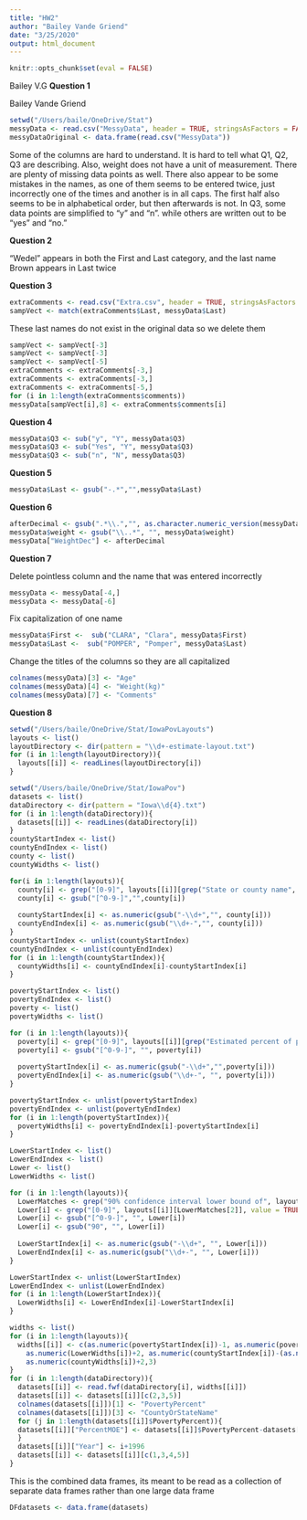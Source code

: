 ```yaml
---
title: "HW2"
author: "Bailey Vande Griend"
date: "3/25/2020"
output: html_document
---
```


```r
knitr::opts_chunk$set(eval = FALSE)
```

Bailey V.G
**Question 1**

Bailey Vande Griend

```r
setwd("/Users/baile/OneDrive/Stat")
messyData <- read.csv("MessyData", header = TRUE, stringsAsFactors = FALSE)
messyDataOriginal <- data.frame(read.csv("MessyData"))
```
Some of the columns are hard to understand. It is hard to tell what Q1, Q2, Q3
are describing. Also, weight does not have a unit of measurement. There are plenty 
of missing data points as well. There also appear to be some mistakes in the names,
as one of them seems to be entered twice, just incorrectly one of the times and
another is in all caps. The first half also seems to be in alphabetical order, but 
then afterwards is not. In Q3, some data points are simplified to "y" and "n". while
others are written out to be "yes" and "no."

**Question 2**

"Wedel" appears in both the First and Last category, and the last name Brown appears
in Last twice

**Question 3**

```r
extraComments <- read.csv("Extra.csv", header = TRUE, stringsAsFactors = FALSE)
sampVect <- match(extraComments$Last, messyData$Last)
```
These last names do not exist in the original data so we delete them
```r
sampVect <- sampVect[-3]
sampVect <- sampVect[-3]
sampVect <- sampVect[-5]
extraComments <- extraComments[-3,]
extraComments <- extraComments[-3,]
extraComments <- extraComments[-5,]
for (i in 1:length(extraComments$comments))
messyData[sampVect[i],8] <- extraComments$comments[i]
```

**Question 4**

```r
messyData$Q3 <- sub("y", "Y", messyData$Q3)
messyData$Q3 <- sub("Yes", "Y", messyData$Q3)
messyData$Q3 <- sub("n", "N", messyData$Q3)
```

**Question 5**

```r
messyData$Last <- gsub("-.*","",messyData$Last)
```

**Question 6**

```r
afterDecimal <- gsub(".*\\.","", as.character.numeric_version(messyData$weight))
messyData$weight <- gsub("\\..*", "", messyData$weight)
messyData["WeightDec"] <- afterDecimal
```

**Question 7**

Delete pointless column and the name that was entered incorrectly
```r
messyData <- messyData[-4,]
messyData <- messyData[-6]
```
Fix capitalization of one name
```r
messyData$First <-  sub("CLARA", "Clara", messyData$First)
messyData$Last <-  sub("POMPER", "Pomper", messyData$Last)
```
Change the titles of the columns so they are all capitalized
```r
colnames(messyData)[3] <- "Age"
colnames(messyData)[4] <- "Weight(kg)"
colnames(messyData)[7] <- "Comments"
```

**Question 8**

```r
setwd("/Users/baile/OneDrive/Stat/IowaPovLayouts")
layouts <- list()
layoutDirectory <- dir(pattern = "\\d+-estimate-layout.txt")
for (i in 1:length(layoutDirectory)){
  layouts[[i]] <- readLines(layoutDirectory[i])
}

setwd("/Users/baile/OneDrive/Stat/IowaPov")
datasets <- list()
dataDirectory <- dir(pattern = "Iowa\\d{4}.txt")
for (i in 1:length(dataDirectory)){
  datasets[[i]] <- readLines(dataDirectory[i])
}
countyStartIndex <- list()
countyEndIndex <- list()
county <- list()
countyWidths <- list()

for(i in 1:length(layouts)){
  county[i] <- grep("[0-9]", layouts[[i]][grep("State or county name", layouts[[i]])], value = TRUE)
  county[i] <- gsub("[^0-9-]","",county[i])
  
  countyStartIndex[i] <- as.numeric(gsub("-\\d+","", county[i]))
  countyEndIndex[i] <- as.numeric(gsub("\\d+-","", county[i]))
}
countyStartIndex <- unlist(countyStartIndex)
countyEndIndex <- unlist(countyEndIndex)
for (i in 1:length(countyStartIndex)){
  countyWidths[i] <- countyEndIndex[i]-countyStartIndex[i]
}

povertyStartIndex <- list()
povertyEndIndex <- list()
poverty <- list()
povertyWidths <- list()

for (i in 1:length(layouts)){
  poverty[i] <- grep("[0-9]", layouts[[i]][grep("Estimated percent of people of all ages in poverty", layouts[[i]])], value = TRUE)
  poverty[i] <- gsub("[^0-9-]", "", poverty[i])
  
  povertyStartIndex[i] <- as.numeric(gsub("-\\d+","",poverty[i]))
  povertyEndIndex[i] <- as.numeric(gsub("\\d+-", "", poverty[i]))
}

povertyStartIndex <- unlist(povertyStartIndex)
povertyEndIndex <- unlist(povertyEndIndex)
for (i in 1:length(povertyStartIndex)){
  povertyWidths[i] <- povertyEndIndex[i]-povertyStartIndex[i]
}

LowerStartIndex <- list()
LowerEndIndex <- list()
Lower <- list()
LowerWidths <- list()

for (i in 1:length(layouts)){
  LowerMatches <- grep("90% confidence interval lower bound of", layouts[[i]])
  Lower[i] <- grep("[0-9]", layouts[[i]][LowerMatches[2]], value = TRUE)
  Lower[i] <- gsub("[^0-9-]", "", Lower[i])
  Lower[i] <- gsub("90", "", Lower[i])
  
  LowerStartIndex[i] <- as.numeric(gsub("-\\d+", "", Lower[i]))
  LowerEndIndex[i] <- as.numeric(gsub("\\d+-", "", Lower[i]))
}

LowerStartIndex <- unlist(LowerStartIndex)
LowerEndIndex <- unlist(LowerEndIndex)
for (i in 1:length(LowerStartIndex)){
  LowerWidths[i] <- LowerEndIndex[i]-LowerStartIndex[i]
}

widths <- list()
for (i in 1:length(layouts)){
  widths[[i]] <- c(as.numeric(povertyStartIndex[i])-1, as.numeric(povertyWidths[i])+2,
    as.numeric(LowerWidths[i])+2, as.numeric(countyStartIndex[i])-(as.numeric(LowerEndIndex[i])+2), 
    as.numeric(countyWidths[i])+2,3)
}
for (i in 1:length(dataDirectory)){
  datasets[[i]] <- read.fwf(dataDirectory[i], widths[[i]])
  datasets[[i]] <- datasets[[i]][c(2,3,5)]
  colnames(datasets[[i]])[1] <- "PovertyPercent"
  colnames(datasets[[i]])[3] <- "CountyOrStateName"
  for (j in 1:length(datasets[[i]]$PovertyPercent)){
  datasets[[i]]["PercentMOE"] <- datasets[[i]]$PovertyPercent-datasets[[i]]$V3
  }
  datasets[[i]]["Year"] <- i+1996
  datasets[[i]] <- datasets[[i]][c(1,3,4,5)]
}
```

This is the combined data frames, its meant to be read as a collection of 
separate data frames rather than one large data frame
```r
DFdatasets <- data.frame(datasets)
```